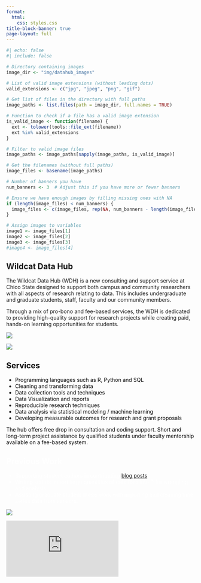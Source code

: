 ```yaml
---
format: 
  html:
    css: styles.css
title-block-banner: true
page-layout: full 
---
```


```r
#| echo: false
#| include: false

# Directory containing images
image_dir <- "img/datahub_images"

# List of valid image extensions (without leading dots)
valid_extensions <- c("jpg", "jpeg", "png", "gif")

# Get list of files in the directory with full paths
image_paths <- list.files(path = image_dir, full.names = TRUE)

# Function to check if a file has a valid image extension
is_valid_image <- function(filename) {
  ext <- tolower(tools::file_ext(filename))
  ext %in% valid_extensions
}

# Filter to valid image files
image_paths <- image_paths[sapply(image_paths, is_valid_image)]

# Get the filenames (without full paths)
image_files <- basename(image_paths)

# Number of banners you have
num_banners <- 3  # Adjust this if you have more or fewer banners

# Ensure we have enough images by filling missing ones with NA
if (length(image_files) < num_banners) {
  image_files <- c(image_files, rep(NA, num_banners - length(image_files)))
}

# Assign images to variables
image1 <- image_files[1]
image2 <- image_files[2]
image3 <- image_files[3]
#image4 <- image_files[4]
```

::::  {.layout-container}
::: {.welcome-section}

# Wildcat Data Hub

The Wildcat Data Hub (WDH) is a new consulting and support service at Chico State designed to support both campus and community researchers with all aspects of research relating to data. This includes undergraduate and graduate students, staff, faculty and our community members.

Through a mix of pro-bono and fee-based services, the WDH is dedicated to providing high-quality support for research projects while creating paid, hands-on learning opportunities for students. 

:::

::: {.image-section}
![](`r if (!is.na(image1)) sprintf('%s/%s', image_dir, image1)`){style="max-width: 100%; height: auto;"}
:::
::::

::::  {.layout-container .banner--light}
::: {.image-section}
![](`r if (!is.na(image2)) sprintf('%s/%s', image_dir, image2)`){style="max-width: 100%; height: auto;"}
:::
::: {.welcome-section--light}

# Services {style="color:black;"}

* Programming languages such as R, Python and SQL
* Cleaning and transforming data
* Data collection tools and techniques
* Data Visualization and reports
* Reproducible research techniques
* Data analysis via statistical modeling / machine learning
* Developing measurable outcomes for research and grant proposals

The hub offers free drop in consultation and coding support. Short and long-term project assistance by qualified students under faculty mentorship available on a fee-based system. 

:::

::::

::::  {.layout-container .banner--blue}
::: {.welcome-section}

# Previous Work {style="color:white;"}
* Supporting student authors in contributing [blog posts](projects.html)
* Writing scripts import large quantities of data files into R for wrangling and analysis. 
* Assisting graduate student thesis work with importing and cleaning time series data from sensors.  
:::
::: {.image-section}
![](`r if (!is.na(image3)) sprintf('%s/%s', image_dir, image3)`){style="max-width: 100%; height: auto;"}
:::

::::

```{=html}
<iframe
  id="JotFormIFrame-241545296222152"
  title="Wildcat Data Hub Client Intake Form"
  onload="window.parent.scrollTo(0,0)"
  allowtransparency="true"
  src="https://form.jotform.com/241545296222152"
  frameborder="0"
  scrolling="no"
>
</iframe>
```
